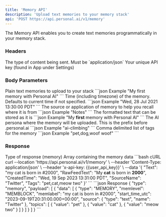 ```yaml
---
title: 'Memory API'
description: 'Upload text memories to your memory stack'
api: 'POST https://api.personal.ai/v1/memory'
---
```


The Memory API enables you to create text memories programmatically in your memory stack.

### Headers

<ParamField header="Content-Type" type="string" required>
  The type of content being sent. Must be `application/json`
</ParamField>

<ParamField header="x-api-key" type="string" required>
  Your unique API key (found in App under Settings)
</ParamField>

### Body Parameters

<ParamField body="Text" type="string" required>
  Plain text memories to upload to your stack
  ```json Example
  "My first memory with Personal AI"
  ```
</ParamField>

<ParamField body="CreatedTime" type="string">
  Time (including timezone) of the memory. Defaults to current time if not specified.
  ```json Example
  "Wed, 28 Jul 2021 13:30:00 PDT"
  ```
</ParamField>

<ParamField body="SourceName" type="string" required>
  The source or application of memory to help you recall where it is from
  ```json Example
  "Notes"
  ```
</ParamField>

<ParamField body="RawFeedText" type="string">
  The formatted text that can be stored as it is
  ```json Example
  "My <b>first</b> memory with Personal AI"
  ```
</ParamField>

<ParamField body="DomainName" type="string">
  The AI persona where the memory will be uploaded. This is the prefix before .personal.ai
  ```json Example
  "ai-climbing"
  ```
</ParamField>

<ParamField body="Tags" type="string">
  Comma delimited list of tags for the memory
  ```json Example
  "pet,dog,woof woof"
  ```
</ParamField>

### Response

<ResponseField name="type" type="string">
  Type of response (memory)
</ResponseField>

<ResponseField name="payload" type="array">
  Array containing the memory data
</ResponseField>

<RequestExample>
```bash cURL
curl --location 'https://api.personal.ai/v1/memory' \
--header 'Content-Type: application/json' \
--header 'x-api-key: {{user_api_key}}' \
--data '{
    "Text": "my cat is born in #2000",
    "RawFeedText": "My <b>cat</b> is born in <b>2000</b>",
    "CreatedTime": "Wed, 19 Sep 2023 13:31:00 PDT",
    "SourceName": "Twitter",
    "Tags": "pet,cat,meow two"
}'
```
</RequestExample>

<ResponseExample>
```json Response
{
    "type": "memory",
    "payload": [
        {
            "data": [
                {
                    "type": "MEMORY",
                    "memlevel": "MEMBLOCK",
                    "memlabel": "my cat is born in #2000",
                    "start_time_utc": "2023-09-19T20:31:00.000+00:00",
                    "source": {
                        "type": "text",
                        "name": "Twitter"
                    },
                    "topics": [
                        {
                            "value": "pet"
                        },
                        {
                            "value": "cat"
                        },
                        {
                            "value": "meow two"
                        }
                    ]
                }
            ]
        }
    ]
}
```
</ResponseExample>
